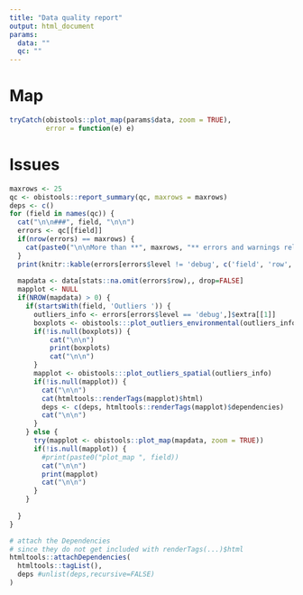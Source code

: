 ```yaml
---
title: "Data quality report"
output: html_document
params:
  data: ""
  qc: ""
---
```


# Map

```r
tryCatch(obistools::plot_map(params$data, zoom = TRUE),
         error = function(e) e)
```

# Issues

```r
maxrows <- 25
qc <- obistools::report_summary(qc, maxrows = maxrows)
deps <- c()
for (field in names(qc)) {
  cat("\n\n###", field, "\n\n")
  errors <- qc[[field]]
  if(nrow(errors) == maxrows) {
    cat(paste0("\n\nMore than **", maxrows, "** errors and warnings related to this field were found, the first **", maxrows, "** are printed below and shown on a map whenever possible.\n"))
  }
  print(knitr::kable(errors[errors$level != 'debug', c('field', 'row', 'level', 'message')], row.names = FALSE))
  
  mapdata <- data[stats::na.omit(errors$row),, drop=FALSE]
  mapplot <- NULL
  if(NROW(mapdata) > 0) {
    if(startsWith(field, 'Outliers ')) {
      outliers_info <- errors[errors$level == 'debug',]$extra[[1]]
      boxplots <- obistools:::plot_outliers_environmental(outliers_info)
      if(!is.null(boxplots)) {
          cat("\n\n")
          print(boxplots)
          cat("\n\n")
      }
      mapplot <- obistools:::plot_outliers_spatial(outliers_info)
      if(!is.null(mapplot)) {
        cat("\n\n")
        cat(htmltools::renderTags(mapplot)$html)
        deps <- c(deps, htmltools::renderTags(mapplot)$dependencies)
        cat("\n\n")
      }
    } else {
      try(mapplot <- obistools::plot_map(mapdata, zoom = TRUE))
      if(!is.null(mapplot)) {
        #print(paste0("plot_map ", field))
        cat("\n\n")
        print(mapplot)
        cat("\n\n")
      }
    }
    
  }
}
```

```r
# attach the Dependencies
# since they do not get included with renderTags(...)$html
htmltools::attachDependencies(
  htmltools::tagList(),
  deps #unlist(deps,recursive=FALSE)
)
```
